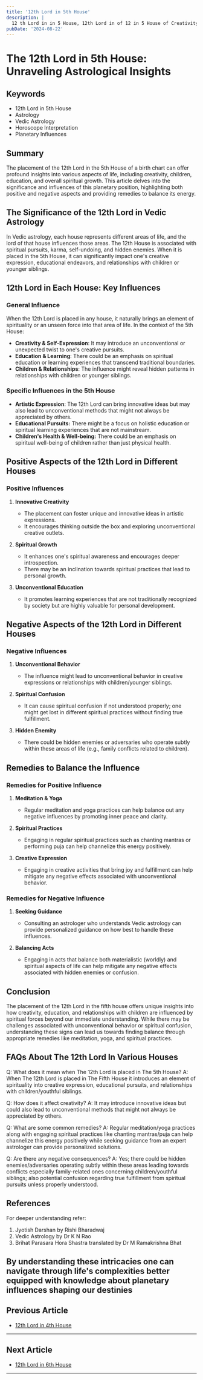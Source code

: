 ```yaml
---
title: '12th Lord in 5th House'
description: |
  12 th Lord in in 5 House, 12th Lord in of 12 in 5 House of Creativity in Vedic astrology
pubDate: '2024-08-22'
---
```


# The 12th Lord in 5th House: Unraveling Astrological Insights

## Keywords
- 12th Lord in 5th House
- Astrology
- Vedic Astrology
- Horoscope Interpretation
- Planetary Influences

## Summary
The placement of the 12th Lord in the 5th House of a birth chart can offer profound insights into various aspects of life, including creativity, children, education, and overall spiritual growth. This article delves into the significance and influences of this planetary position, highlighting both positive and negative aspects and providing remedies to balance its energy.

## The Significance of the 12th Lord in Vedic Astrology
In Vedic astrology, each house represents different areas of life, and the lord of that house influences those areas. The 12th House is associated with spiritual pursuits, karma, self-undoing, and hidden enemies. When it is placed in the 5th House, it can significantly impact one's creative expression, educational endeavors, and relationships with children or younger siblings.

## 12th Lord in Each House: Key Influences
### General Influence
When the 12th Lord is placed in any house, it naturally brings an element of spirituality or an unseen force into that area of life. In the context of the 5th House:
- **Creativity & Self-Expression**: It may introduce an unconventional or unexpected twist to one's creative pursuits.
- **Education & Learning**: There could be an emphasis on spiritual education or learning experiences that transcend traditional boundaries.
- **Children & Relationships**: The influence might reveal hidden patterns in relationships with children or younger siblings.

### Specific Influences in the 5th House
- **Artistic Expression**: The 12th Lord can bring innovative ideas but may also lead to unconventional methods that might not always be appreciated by others.
- **Educational Pursuits:** There might be a focus on holistic education or spiritual learning experiences that are not mainstream.
- **Children's Health & Well-being:** There could be an emphasis on spiritual well-being of children rather than just physical health.

## Positive Aspects of the 12th Lord in Different Houses
### Positive Influences
1. **Innovative Creativity**
   - The placement can foster unique and innovative ideas in artistic expressions.
   - It encourages thinking outside the box and exploring unconventional creative outlets.

2. **Spiritual Growth**
   - It enhances one's spiritual awareness and encourages deeper introspection.
   - There may be an inclination towards spiritual practices that lead to personal growth.

3. **Unconventional Education**
   - It promotes learning experiences that are not traditionally recognized by society but are highly valuable for personal development.

## Negative Aspects of the 12th Lord in Different Houses
### Negative Influences
1. **Unconventional Behavior**
   - The influence might lead to unconventional behavior in creative expressions or relationships with children/younger siblings.

2. **Spiritual Confusion**
   - It can cause spiritual confusion if not understood properly; one might get lost in different spiritual practices without finding true fulfillment.

3. **Hidden Enemity**
   - There could be hidden enemies or adversaries who operate subtly within these areas of life (e.g., family conflicts related to children).

## Remedies to Balance the Influence
### Remedies for Positive Influence
1. **Meditation & Yoga**
   - Regular meditation and yoga practices can help balance out any negative influences by promoting inner peace and clarity.

2. **Spiritual Practices**
   - Engaging in regular spiritual practices such as chanting mantras or performing puja can help channelize this energy positively.

3. **Creative Expression**
   - Engaging in creative activities that bring joy and fulfillment can help mitigate any negative effects associated with unconventional behavior.

### Remedies for Negative Influence
1. **Seeking Guidance**
   - Consulting an astrologer who understands Vedic astrology can provide personalized guidance on how best to handle these influences.

2. **Balancing Acts**
   - Engaging in acts that balance both materialistic (worldly) and spiritual aspects of life can help mitigate any negative effects associated with hidden enemies or confusion.

## Conclusion
The placement of the 12th Lord in the fifth house offers unique insights into how creativity, education, and relationships with children are influenced by spiritual forces beyond our immediate understanding. While there may be challenges associated with unconventional behavior or spiritual confusion, understanding these signs can lead us towards finding balance through appropriate remedies like meditation, yoga, and spiritual practices.

## FAQs About The 12th Lord In Various Houses
Q: What does it mean when The 12th Lord is placed in The 5th House?
A: When The 12th Lord is placed in The Fifth House it introduces an element of spirituality into creative expression, educational pursuits, and relationships with children/youthful siblings.

Q: How does it affect creativity?
A: It may introduce innovative ideas but could also lead to unconventional methods that might not always be appreciated by others.

Q: What are some common remedies?
A: Regular meditation/yoga practices along with engaging spiritual practices like chanting mantras/puja can help channelize this energy positively while seeking guidance from an expert astrologer can provide personalized solutions.

Q: Are there any negative consequences?
A: Yes; there could be hidden enemies/adversaries operating subtly within these areas leading towards conflicts especially family-related ones concerning children/youthful siblings; also potential confusion regarding true fulfillment from spiritual pursuits unless properly understood.


## References
For deeper understanding refer:
1) Jyotish Darshan by Rishi Bharadwaj
2) Vedic Astrology by Dr K N Rao
3) Brihat Parasara Hora Shastra translated by Dr M Ramakrishna Bhat

By understanding these intricacies one can navigate through life's complexities better equipped with knowledge about planetary influences shaping our destinies
---

## Previous Article
- [12th Lord in 4th House](/blogs-md/1012_12th_Lord_in_all_Houses/101204_12th_Lord_in_4th_House.md)

---

## Next Article
- [12th Lord in 6th House](/blogs-md/1012_12th_Lord_in_all_Houses/101206_12th_Lord_in_6th_House.md)

---
